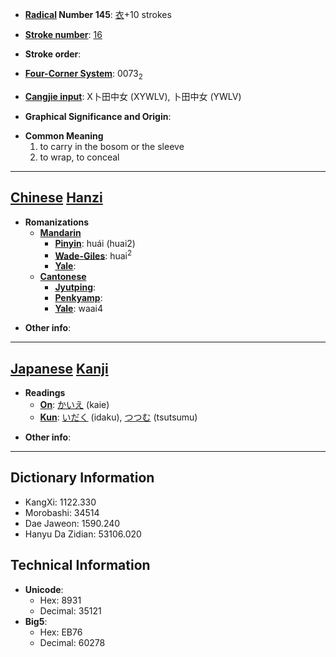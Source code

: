 * '''[[Wiktionary:Chinese radical index| Radical]] Number 145''': [[Wiktionary:Chinese radical index 衣|衣]]+10 strokes

* '''[[Wiktionary:Chinese total strokes index|Stroke number]]''': [[Wiktionary:Chinese total strokes index 16|16]]

* '''Stroke order''': 

* '''[[Wiktionary:Chinese four corner index|Four-Corner System]]''': 0073<sub>2</sub>

* '''[[Wiktionary:Chinese Cangjie index|Cangjie input]]''': X卜田中女 (XYWLV), 卜田中女 (YWLV)

* '''Graphical Significance and Origin''': 

* '''Common Meaning'''
*#to carry in the bosom or the sleeve
*# to wrap, to conceal


----

== [[Chinese]] [[Hanzi]] ==

* '''Romanizations'''
** '''[[Mandarin]]'''
*** '''[[Pinyin]]''': huái (huai2)
*** '''[[Wade-Giles]]''': huai<sup>2</sup>
*** '''[[Yale]]''': 
** '''[[Cantonese]]'''
*** '''[[Jyutping]]''':
*** '''[[Penkyamp]]''': 
*** '''[[Yale]]''': waai4

* '''Other info''': 

----

== [[Japanese]] [[Kanji]] ==

* '''Readings'''
** '''[[On]]''': [[かいえ]] (kaie)
** '''[[Kun]]''': [[いだく]] (idaku), [[つつむ]] (tsutsumu)

* '''Other info''':  

----

== Dictionary Information ==

* KangXi: 1122.330
* Morobashi: 34514
* Dae Jaweon: 1590.240
* Hanyu Da Zidian: 53106.020

== Technical Information ==

* '''Unicode''':
** Hex: 8931
** Decimal: 35121
* '''Big5''':
** Hex: EB76
** Decimal: 60278